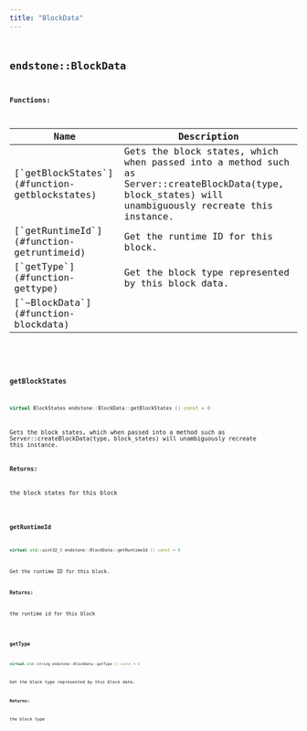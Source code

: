 ```yaml
---
title: "BlockData"
---
```


## <code className="doc-symbol doc-symbol-class"/> endstone::BlockData

















**Functions:**

<table>
<thead>
   <tr>
      <th>Name</th>
      <th>Description</th>
   </tr>
</thead>
<tbody>
<tr key="classendstone_1_1_block_data_1a5900334feb32d7de14feec816c40f023">
    <td>[`getBlockStates`](#function-getblockstates)</td>
    <td>Gets the block states, which when passed into a method such as Server::createBlockData(type, block_states) will unambiguously recreate this instance.</td>
</tr>
<tr key="classendstone_1_1_block_data_1a7993d0ad6b7bdffea9d3a8e76734b179">
    <td>[`getRuntimeId`](#function-getruntimeid)</td>
    <td>Get the runtime ID for this block.</td>
</tr>
<tr key="classendstone_1_1_block_data_1ae7f0727945267d32623e5f76a48bbc09">
    <td>[`getType`](#function-gettype)</td>
    <td>Get the block type represented by this block data.</td>
</tr>
<tr key="classendstone_1_1_block_data_1afe42c3c7cc62c74f14f95c02e58c576e">
    <td>[`~BlockData`](#function-blockdata)</td>
    <td></td>
</tr>
</tbody>
</table>

### <code className="doc-symbol doc-symbol-function"/> getBlockStates

```cpp
virtual BlockStates endstone::BlockData::getBlockStates () const = 0
```

Gets the block states, which when passed into a method such as Server::createBlockData(type, block_states) will unambiguously recreate this instance.



**Returns:**

the block states for this block 





        
### <code className="doc-symbol doc-symbol-function"/> getRuntimeId

```cpp
virtual std::uint32_t endstone::BlockData::getRuntimeId () const = 0
```

Get the runtime ID for this block.



**Returns:**

the runtime id for this block 





        
### <code className="doc-symbol doc-symbol-function"/> getType

```cpp
virtual std::string endstone::BlockData::getType () const = 0
```

Get the block type represented by this block data.



**Returns:**

the block type 





        
